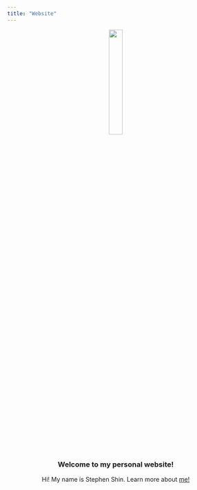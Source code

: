 ```yaml
---
title: "Website"
---
```



<center><img src = "IMG-6303.jpg" style = "width:25%">

### Welcome to my personal website!

Hi! My name is Stephen Shin. Learn more about [me!](about.html) 



